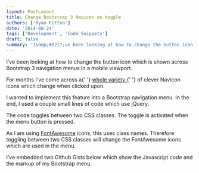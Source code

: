 ```yaml
---
layout: PostLayout
title: Change Bootstrap 3 Navicon on toggle
authors: ['Ryan Fitton']
date: '2014-08-24'
tags: ['Development', 'Code Snippets']
draft: false
summary: 'I&amp;#8217;ve been looking at how to change the button icon which is shown across Bootstrap 3 navigation menus in a mobile viewport. For months I&amp;#8217;ve come across a whole variety&nbsp;of clever Navicon icons which change when clicked upon. I wanted to implement this feature into a Bootstrap navigation menu. In the end, I used a [&amp;hellip;]'
---
```


<p>
  I&#8217;ve been looking at how to change the button icon which is shown across Bootstrap 3
  navigation menus in a mobile viewport.
</p>
<p>
  For months I&#8217;ve come across a{' '}
  <a href="http://codepen.io/search?q=navicon&amp;limit=all&amp;depth=everything&amp;show_forks=false">
    whole variety
  </a>{' '}
  of clever Navicon icons which change when clicked upon.
</p>
<p>
  I wanted to implement this feature into a Bootstrap navigation menu. In the end, I used a couple
  small lines of code which use jQuery.
</p>
<p>
  The code toggles between two CSS classes. The toggle is activated when the menu button is pressed.
</p>
<p>
  As I am using <a href="http://fortawesome.github.io/Font-Awesome/">FontAwesome</a> icons, this
  uses class names. Therefore toggling between two CSS classes will change the FontAwesome icons
  which are used in the menu.
</p>
<p>
  I&#8217;ve embedded two Github Gists below which show the Javascript code and the markup of my
  Bootstrap menu.
</p>
<p>
  <script src="https://gist.github.com/ryanfitton/df31f25afa03bc44bb95.js"></script>
  <script src="https://gist.github.com/ryanfitton/642f4714c7b18c1e71b6.js"></script>
</p>
